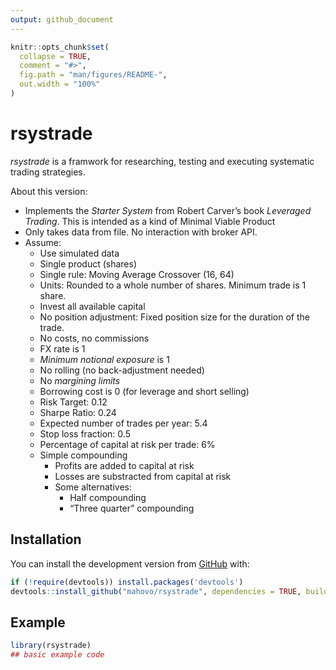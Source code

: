 ```yaml
---
output: github_document
---
```


<!-- README.md is generated from README.Rmd. Please edit that file -->

```r
knitr::opts_chunk$set(
  collapse = TRUE,
  comment = "#>",
  fig.path = "man/figures/README-",
  out.width = "100%"
)
```

# rsystrade

<!-- badges: start -->
<!-- badges: end -->

*rsystrade* is a framwork for researching, testing and executing systematic trading strategies.

About this version:

+ Implements the *Starter System* from Robert Carver's book *Leveraged Trading*. This is intended as a kind of Minimal Viable Product
+ Only takes data from file. No interaction with broker API.  
+ Assume:
	+ Use simulated data
	+ Single product (shares)
	+ Single rule: Moving Average Crossover (16, 64)
	+ Units: Rounded to a whole number of shares. Minimum trade is 1 share.
	+ Invest all available capital
	+ No position adjustment: Fixed position size for the duration of the trade.
	+ No costs, no commissions
	+ FX rate is 1
	+ *Minimum notional exposure* is 1
	+ No rolling (no back-adjustment needed)
	+ No *margining limits*
	+ Borrowing cost is 0 (for leverage and short selling)
	+ Risk Target: 0.12
	+ Sharpe Ratio: 0.24
	+ Expected number of trades per year: 5.4
	+ Stop loss fraction: 0.5
	+ Percentage of capital at risk per trade: 6%
	+ Simple compounding
		+ Profits are added to capital at risk
		+ Losses are substracted from capital at risk
		+ Some alternatives:
			+ Half compounding
			+ "Three quarter" compounding

## Installation

You can install the development version from [GitHub](https://github.com/) with:

```r
if (!require(devtools)) install.packages('devtools') 
devtools::install_github("mahovo/rsystrade", dependencies = TRUE, build_vignettes = TRUE)
```
## Example


```r
library(rsystrade)
## basic example code
```
